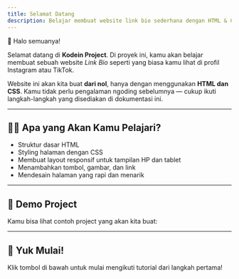 ```yaml
---
title: Selamat Datang
description: Belajar membuat website link bio sederhana dengan HTML & CSS
---
```


👋 Halo semuanya!

Selamat datang di **Kodein Project**. Di proyek ini, kamu akan belajar membuat sebuah website _Link Bio_ seperti yang biasa kamu lihat di profil Instagram atau TikTok.

Website ini akan kita buat **dari nol**, hanya dengan menggunakan **HTML dan CSS**. Kamu tidak perlu pengalaman ngoding sebelumnya — cukup ikuti langkah-langkah yang disediakan di dokumentasi ini.

---

## 👨‍💻 Apa yang Akan Kamu Pelajari?

- Struktur dasar HTML
- Styling halaman dengan CSS
- Membuat layout responsif untuk tampilan HP dan tablet
- Menambahkan tombol, gambar, dan link
- Mendesain halaman yang rapi dan menarik

---

## 🎯 Demo Project

Kamu bisa lihat contoh project yang akan kita buat:

<Card
  title="Lihat Demo Project"
  href="https://kodeintekno-dev.github.io/budi/"
  target="_blank"
  className="border-2 border-[#1E81C3] bg-[#1E81C3]-50 shadow-md rounded-md hover:scale-105 transition-transform"
/>

---

## 🚀 Yuk Mulai!

Klik tombol di bawah untuk mulai mengikuti tutorial dari langkah pertama!
